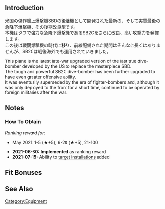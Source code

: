 {{EquipmentInfo}}

==Introduction==
米国の傑作艦上爆撃機SBDの後継機として開発された最新の、そして実質最後の急降下爆撃機、その後期改良型です。<br>本機はタフで強力な急降下爆撃機であるSB2Cをさらに改良、高い攻撃力を発揮します。<br>この後は戦闘爆撃機の時代に移り、前線配備された期間はそんなに長くはありませんが、SB2Cは戦後海外でも運用されていきました。

This plane is the latest late-war upgraded version of the last true dive-bomber developed by the US to replace the masterpiece SBD.<br>
The tough and powerful SB2C dive-bomber has been further upgraded to have even greater offensive ability.<br>
It was eventually superseded by the era of fighter-bombers and, although it was only deployed to the front for a short time, continued to be operated by foreign militaries after the war.

==Notes==
<div class="mw-collapsible"><h3>How To Obtain</h3>
<div class="mw-collapsible-content">
''Ranking reward for:''
* May 2021: 1-5 (★+5), 6-20 (★+5), 21-100

</div></div>


<div class="mw-collapsible><h3>Updates History</h3>
<div class="mw-collapsible-content>
* '''2021-06-30:''' '''Implemented''' as ranking reward
* '''2021-07-15:''' Ability to [[Anti-Installation#General Characteristics|target installations]] added
</div></div>

==Fit Bonuses==
{{:SB2C-5/Bonuses}}

==See Also==
{{Equipmentlist}}
[[Category:Equipment]]